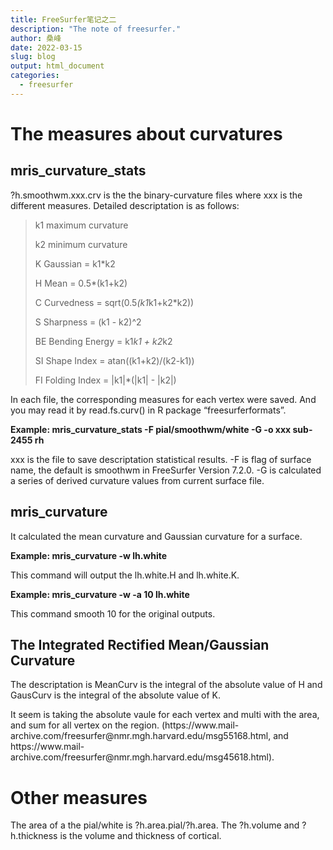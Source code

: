 ```yaml
---
title: FreeSurfer笔记之二
description: "The note of freesurfer."
author: 桑峰
date: 2022-03-15
slug: blog
output: html_document
categories:
  - freesurfer
---
```



# The measures about curvatures

## mris_curvature_stats

?h.smoothwm.xxx.crv is the the binary-curvature files where xxx is the different measures. Detailed descriptation is as follows:

> k1 	maximum curvature
>
> k2 	minimum curvature
>
> K 	Gaussian 	= k1*k2
>
> H	Mean 		= 0.5*(k1+k2)
>
> C	Curvedness 	= sqrt(0.5*(k1*k1+k2*k2))
>
> S	Sharpness 	= (k1 - k2)^2
>
> BE	Bending Energy 	= k1*k1 + k2*k2
>
> SI	Shape Index	= atan((k1+k2)/(k2-k1))
>
> FI	Folding Index	= |k1|*(|k1| - |k2|)

In each file, the corresponding measures for each vertex were saved. And you may read it by read.fs.curv() in R package "freesurferformats".

**Example: mris_curvature_stats -F pial/smoothwm/white -G -o xxx sub-2455 rh**

xxx is the file to save descriptation statistical results. -F is flag of surface name, the default is smoothwm in FreeSurfer Version 7.2.0. -G is calculated a series of derived curvature values from current surface file.

## mris_curvature

It calculated the mean curvature and Gaussian curvature for a surface.

**Example: mris_curvature -w lh.white**

This command will output the lh.white.H and lh.white.K.

**Example: mris_curvature -w -a 10 lh.white**

This command smooth 10 for the original outputs.

## The Integrated Rectified Mean/Gaussian Curvature

The descriptation is MeanCurv is the integral of the absolute value of H and GausCurv is the integral of the absolute value of K.

It seem is taking the absolute vaule for each vertex and multi with the area, and sum for all vertex on the region. (https://www.mail-archive.com/freesurfer@nmr.mgh.harvard.edu/msg55168.html, and https://www.mail-archive.com/freesurfer@nmr.mgh.harvard.edu/msg45618.html).



# Other measures

The area of a the pial/white is ?h.area.pial/?h.area. The ?h.volume and ?h.thickness is the volume and thickness of cortical.
